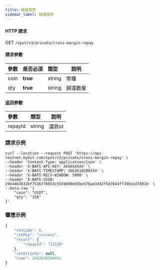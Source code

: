 ```yaml
---
title: 歸還借幣
sidebar_label: 歸還借幣
---
```


#### HTTP 請求
GET <code>/spot/v3/private/cross-margin-repay</code>

#### 請求參數
| 參數 | 是否必須 | 類型 | 說明|
|:----- |:-------|:-----|------ |
|coin|<b>true</b>|string|幣種|
|qty|<b>true</b>|string|歸還數量|

#### 返回參數
| 參數 | 類型 | 說明|
|:----- |:-----|----- |
|repayId|string|還款id|

### 請求示例

<Tabs>
<TabItem value="console" label="Console">

```http
curl --location --request POST 'https://api-testnet.bybit.com/spot/v3/private/cross-margin-repay' \
--header 'Content-Type: application/json' \
--header 'X-BAPI-API-KEY: XXXXXXXXX' \
--header 'X-BAPI-TIMESTAMP: 1662618298354' \
--header 'X-BAPI-RECV-WINDOW: 5000' \
--header 'X-BAPI-SIGN: 29e4463832bf753b770853c5559b00dd3be376ae3d42f5d7043ff39be1d7891b' \
--data-raw '{
    "coin": "USDT",
    "qty": "150"
}'
```

</TabItem>
</Tabs>

### 響應示例

```javascript
{
    "retCode": 0,
    "retMsg": "success",
    "result": {
        "repayId": "12128"
    },
    "retExtInfo": null,
    "time": 1662618298452
}
```
